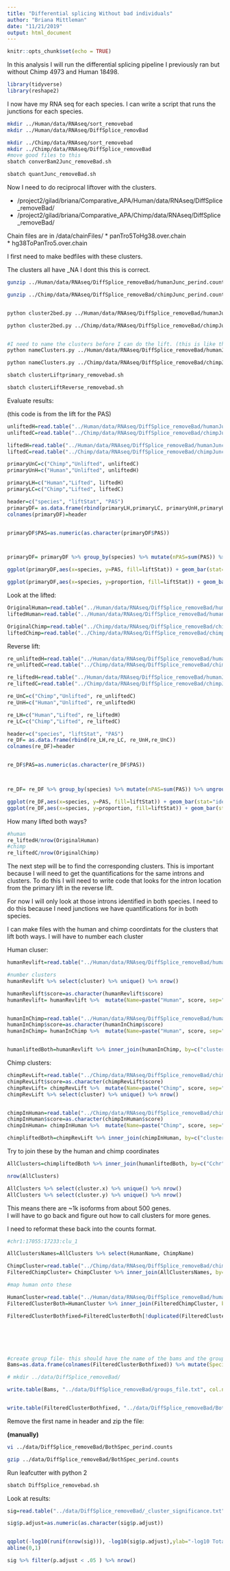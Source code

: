 ```yaml
---
title: "Differential splicing Without bad individuals"
author: "Briana Mittleman"
date: "11/21/2019"
output: html_document
---
```


```r
knitr::opts_chunk$set(echo = TRUE)
```

In this analysis I will run the differential splicing pipeline I previously ran but without Chimp 4973 and Human 18498. 


```r
library(tidyverse)
library(reshape2)
```



I now have my RNA seq for each species. I can write a script that runs the junctions for each species.  


```bash
mkdir ../Human/data/RNAseq/sort_removebad
mkdir ../Human/data/RNAseq/DiffSplice_removBad

mkdir ../Chimp/data/RNAseq/sort_removebad
mkdir ../Chimp/data/RNAseq/DiffSplice_removeBad
#move good files to this
sbatch converBam2Junc_removeBad.sh
```

```bash
sbatch quantJunc_removeBad.sh
```


Now I need to do reciprocal liftover with the clusters.  

* /project2/gilad/briana/Comparative_APA/Human/data/RNAseq/DiffSplice_removeBad/
* /project2/gilad/briana/Comparative_APA/Chimp/data/RNAseq/DiffSplice_removeBad/

Chain files are in /data/chainFiles/
 * panTro5ToHg38.over.chain  
 * hg38ToPanTro5.over.chain  
 
 I first need to make bedfiles with these clusters.  
 
 The clusters all have _NA I dont this this is correct.  
 
 
```bash

gunzip ../Human/data/RNAseq/DiffSplice_removeBad/humanJunc_perind.counts.gz

gunzip ../Chimp/data/RNAseq/DiffSplice_removeBad/chimpJunc_perind.counts.gz


python cluster2bed.py ../Human/data/RNAseq/DiffSplice_removeBad/humanJunc_perind.counts ../Human/data/RNAseq/DiffSplice_removeBad/humanJunc.bed

python cluster2bed.py ../Chimp/data/RNAseq/DiffSplice_removeBad/chimpJunc_perind.counts ../Chimp/data/RNAseq/DiffSplice_removeBad/chimpJunc.bed


#I need to name the clusters before I can do the lift. (this is like the naming in apa 1-n(clusters))
python nameClusters.py ../Human/data/RNAseq/DiffSplice_removeBad/humanJunc.bed ../Human/data/RNAseq/DiffSplice_removeBad/humanJuncNamed.bed

python nameClusters.py ../Chimp/data/RNAseq/DiffSplice_removeBad/chimpJunc.bed ../Chimp/data/RNAseq/DiffSplice_removeBad/chimpJuncNamed.bed

sbatch clusterLiftprimary_removebad.sh

sbatch clusterLiftReverse_removebad.sh
```
 
 
 Evaluate results:
 
 (this code is from the lift for the PAS)
```r
unliftedH=read.table("../Human/data/RNAseq/DiffSplice_removeBad/humanJunc_unlifted.bed",stringsAsFactors = F) %>% nrow()
unliftedC=read.table("../Chimp/data/RNAseq/DiffSplice_removeBad/chimpJunc_unlifted.bed",stringsAsFactors = F) %>% nrow()

liftedH=read.table("../Human/data/RNAseq/DiffSplice_removeBad/humanJunc_inChimp.bed",stringsAsFactors = F) %>% nrow()
liftedC=read.table("../Chimp/data/RNAseq/DiffSplice_removeBad/chimpJunc_inHuman.bed",stringsAsFactors = F) %>% nrow()

primaryUnC=c("Chimp","Unlifted", unliftedC)
primaryUnH=c("Human","Unlifted", unliftedH)

primaryLH=c("Human","Lifted", liftedH)
primaryLC=c("Chimp","Lifted", liftedC)

header=c("species", "liftStat", "PAS")
primaryDF= as.data.frame(rbind(primaryLH,primaryLC, primaryUnH,primaryUnC)) 
colnames(primaryDF)=header


primaryDF$PAS=as.numeric(as.character(primaryDF$PAS)) 



primaryDF= primaryDF %>% group_by(species) %>% mutate(nPAS=sum(PAS)) %>% ungroup() %>% mutate(proportion=PAS/nPAS)
```


```r
ggplot(primaryDF,aes(x=species, y=PAS, fill=liftStat)) + geom_bar(stat="identity",position = "dodge") + scale_fill_brewer(palette = "Dark2") + labs(title="Primary Liftover Results", y="Isoforms")

ggplot(primaryDF,aes(x=species, y=proportion, fill=liftStat)) + geom_bar(stat="identity",position = "dodge") + scale_fill_brewer(palette = "Dark2") + labs(title="Primary Liftover Results")
```



Look at the lifted: 

```r
OriginalHuman=read.table("../Human/data/RNAseq/DiffSplice_removeBad/humanJunc.bed",stringsAsFactors = F) 
liftedHuman=read.table("../Human/data/RNAseq/DiffSplice_removeBad/humanJunc_inChimp.bed",stringsAsFactors = F) 

OriginalChimp=read.table("../Chimp/data/RNAseq/DiffSplice_removeBad/chimpJunc.bed",stringsAsFactors = F)
liftedChimp=read.table("../Chimp/data/RNAseq/DiffSplice_removeBad/chimpJunc_inHuman.bed",stringsAsFactors = F)
```

Reverse lift: 
```r
re_unliftedH=read.table("../Human/data/RNAseq/DiffSplice_removeBad/humanJunc_inChimp_B2Human_unlifted.bed",stringsAsFactors = F) %>% nrow()
re_unliftedC=read.table("../Chimp/data/RNAseq/DiffSplice_removeBad/chimpJunc_inHuman_B2Chimp_unlifted.bed",stringsAsFactors = F) %>% nrow()

re_liftedH=read.table("../Human/data/RNAseq/DiffSplice_removeBad/humanJunc_inChimp_B2Human.bed",stringsAsFactors = F) %>% nrow()
re_liftedC=read.table("../Chimp/data/RNAseq/DiffSplice_removeBad/chimpJunc_inHuman_B2Chimp.bed",stringsAsFactors = F) %>% nrow()

re_UnC=c("Chimp","Unlifted", re_unliftedC)
re_UnH=c("Human","Unlifted", re_unliftedH)

re_LH=c("Human","Lifted", re_liftedH)
re_LC=c("Chimp","Lifted", re_liftedC)

header=c("species", "liftStat", "PAS")
re_DF= as.data.frame(rbind(re_LH,re_LC, re_UnH,re_UnC)) 
colnames(re_DF)=header


re_DF$PAS=as.numeric(as.character(re_DF$PAS)) 



re_DF= re_DF %>% group_by(species) %>% mutate(nPAS=sum(PAS)) %>% ungroup() %>% mutate(proportion=PAS/nPAS)
```


```r
ggplot(re_DF,aes(x=species, y=PAS, fill=liftStat)) + geom_bar(stat="identity",position = "dodge") + scale_fill_brewer(palette = "Dark2") + labs(title="Reverse Liftover Results", y="Isoforms")
ggplot(re_DF,aes(x=species, y=proportion, fill=liftStat)) + geom_bar(stat="identity",position = "dodge") + scale_fill_brewer(palette = "Dark2")+ labs(title="Reverse Liftover Results")
```

How many lifted both ways?
```r
#human
re_liftedH/nrow(OriginalHuman)
#chimp
re_liftedC/nrow(OriginalChimp)
```



The next step will be to find the corresponding clusters. This is important because I will need to get the quantifications for the same introns and clusters. To do this I will need to write code that looks for the intron location from the primary lift in the reverse lift. 

For now I will only look at those introns identified in both species. I need to do this because I need junctions we have quantifications for in both species.  

I can make files with the human and chimp coordintats for the clusters that lift both ways. I will have to number each cluster 


Human cluser: 
```r

humanRevlift=read.table("../Human/data/RNAseq/DiffSplice_removeBad/humanJunc_inChimp_B2Human.bed",stringsAsFactors = F,col.names = c("Hchr","Hstart", "Hend", "cluster", "score", "strand")) %>% select(-strand)

#number clusters
humanRevlift %>% select(cluster) %>% unique() %>% nrow()

humanRevlift$score=as.character(humanRevlift$score)
humanRevlift= humanRevlift %>%  mutate(Name=paste("Human", score, sep="_")) %>% select(-score)


humanInChimp=read.table("../Human/data/RNAseq/DiffSplice_removeBad/humanJunc_inChimp.bed",stringsAsFactors = F,col.names = c("Cchr","Cstart", "Cend", "cluster", "score", "strand"))%>% select(-strand)
humanInChimp$score=as.character(humanInChimp$score)
humanInChimp= humanInChimp %>%  mutate(Name=paste("Human", score, sep="_")) %>% select(-score)


humanliftedBoth=humanRevlift %>% inner_join(humanInChimp, by=c("cluster", "Name"))
```

Chimp clusters: 

```r
chimpRevLift=read.table("../Chimp/data/RNAseq/DiffSplice_removeBad/chimpJunc_inHuman_B2Chimp.bed",stringsAsFactors = F,col.names = c("Cchr","Cstart", "Cend", "cluster", "score", "strand")) %>% select(-strand)
chimpRevLift$score=as.character(chimpRevLift$score)
chimpRevLift= chimpRevLift %>%  mutate(Name=paste("Chimp", score, sep="_")) %>% select(-score)
chimpRevLift %>% select(cluster) %>% unique() %>% nrow()


chimpInHuman=read.table("../Chimp/data/RNAseq/DiffSplice_removeBad/chimpJunc_inHuman.bed",stringsAsFactors = F,col.names = c("Hchr","Hstart", "Hend", "cluster", "score", "strand"))%>% select(-strand) 
chimpInHuman$score=as.character(chimpInHuman$score)
chimpInHuman= chimpInHuman %>%  mutate(Name=paste("Chimp", score, sep="_")) %>% select(-score)

chimpliftedBoth=chimpRevLift %>% inner_join(chimpInHuman, by=c("cluster", "Name"))
```


Try to join these by the human and chimp coordinates  

```r
AllClusters=chimpliftedBoth %>% inner_join(humanliftedBoth, by=c("Cchr", "Cstart","Cend", "Hchr", "Hstart", "Hend")) %>% mutate(ChimpName=paste(Cchr,Cstart,Cend, cluster.x, sep=":" ),HumanName=paste(Hchr,Hstart,Hend, cluster.y, sep=":" ) )

nrow(AllClusters)

AllClusters %>% select(cluster.x) %>% unique() %>% nrow()
AllClusters %>% select(cluster.y) %>% unique() %>% nrow()
```
This means there are ~1k isoforms from about 500 genes.  
I will have to go back and figure out how to call clusters for more genes.  

I need to reformat these back into the counts format. 

```r
#chr1:17055:17233:clu_1

AllClustersNames=AllClusters %>% select(HumanName, ChimpName)

ChimpCluster=read.table("../Chimp/data/RNAseq/DiffSplice_removeBad/chimpJunc_perind_numers.counts.gz") %>% rownames_to_column(var="ChimpName")
FilteredChimpCluster= ChimpCluster %>% inner_join(AllClustersNames, by="ChimpName")

#map human onto these

HumanCluster=read.table("../Human/data/RNAseq/DiffSplice_removeBad/humanJunc_perind_numers.counts.gz") %>% rownames_to_column(var="HumanName")
FilteredClusterBoth=HumanCluster %>% inner_join(FilteredChimpCluster, by="HumanName") %>% select(-ChimpName) 

FilteredClusterBothfixed=FilteredClusterBoth[!duplicated(FilteredClusterBoth$HumanName),]






#create group file- this should have the name of the bams and the group
Bams=as.data.frame(colnames(FilteredClusterBothfixed)) %>% mutate(Species=ifelse(grepl("H",colnames(FilteredClusterBothfixed)), "Human", "Chimp")) %>% slice(2:n())

# mkdir ../data/DiffSplice_removeBad/

write.table(Bams, "../data/DiffSplice_removeBad/groups_file.txt", col.names = F, row.names = F, quote = F, sep="\t" )


write.table(FilteredClusterBothfixed, "../data/DiffSplice_removeBad/BothSpec_perind.counts", col.names = T, row.names = F, quote = F, sep="\t" )


```

Remove the first name in header and zip the file: 

**(manually)**
```bash
vi ../data/DiffSplice_removeBad/BothSpec_perind.counts

gzip ../data/DiffSplice_removeBad/BothSpec_perind.counts
```

Run leafcutter with python 2 

```bash
sbatch DiffSplice_removebad.sh

```

Look at results: 

```r
sig=read.table("../data/DiffSplice_removeBad/_cluster_significance.txt",sep="\t" ,header =T,stringsAsFactors = F) %>% filter(status=="Success") 

sig$p.adjust=as.numeric(as.character(sig$p.adjust))


qqplot(-log10(runif(nrow(sig))), -log10(sig$p.adjust),ylab="-log10 Total Adjusted Leafcutter pvalue", xlab="-log 10 Uniform expectation", main="Leafcutter Differential Splicing")
abline(0,1)

sig %>% filter(p.adjust < .05 ) %>% nrow()


```

